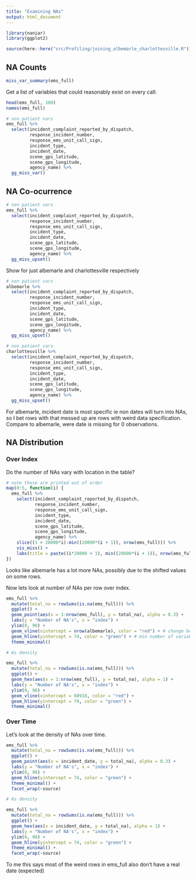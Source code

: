 ```yaml
---
title: "Examining NAs"
output: html_document
---
```


```r
library(naniar)
library(ggplot2)

source(here::here("src/Profiling/joining_albemarle_charlottesville.R"))
```

## NA Counts

```r
miss_var_summary(ems_full)
```

Get a list of variables that could reasonably exist on every call:

```r
head(ems_full, 100)
names(ems_full)

# non patient vars
ems_full %>% 
  select(incident_complaint_reported_by_dispatch, 
         response_incident_number,
         response_ems_unit_call_sign,
         incident_type,
         incident_date,
         scene_gps_latitude,
         scene_gps_longitude,
         agency_name) %>% 
  gg_miss_var()
```

## NA Co-ocurrence

```r
# non patient vars
ems_full %>% 
  select(incident_complaint_reported_by_dispatch,
         response_incident_number,
         response_ems_unit_call_sign,
         incident_type,
         incident_date,
         scene_gps_latitude,
         scene_gps_longitude,
         agency_name) %>%  
  gg_miss_upset()
```

Show for just albemarle and charlottesville respectively

```r
# non patient vars
albemarle %>% 
  select(incident_complaint_reported_by_dispatch,
         response_incident_number,
         response_ems_unit_call_sign,
         incident_type,
         incident_date,
         scene_gps_latitude,
         scene_gps_longitude,
         agency_name) %>%  
  gg_miss_upset()

# non patient vars
charlottesville %>% 
  select(incident_complaint_reported_by_dispatch,
         response_incident_number,
         response_ems_unit_call_sign,
         incident_type,
         incident_date,
         scene_gps_latitude,
         scene_gps_longitude,
         agency_name) %>%  
  gg_miss_upset()
```

For albemarle, incident date is most specific ie non dates will turn into NAs, so I bet rows with that messed up are rows with weird data specification. Compare to albemarle, were date is missing for 0 observations. 

## NA Distribution

### Over Index

Do the number of NAs vary with location in the table?

```r
# note these are printed out of order
map(0:5, function(i) {
  ems_full %>% 
    select(incident_complaint_reported_by_dispatch,
           response_incident_number,
           response_ems_unit_call_sign,
           incident_type,
           incident_date,
           scene_gps_latitude,
           scene_gps_longitude,
           agency_name) %>% 
    slice((1 + 20000*i):min((20000*(i + 1)), nrow(ems_full))) %>% 
    vis_miss() +
    labs(title = paste((i*20000 + 1), min((20000*(i + 1)), nrow(ems_full)), sep = ":"))
})
```

Looks like albemarle has a lot more NAs, possibly due to the shifted values on some rows. 

Now lets look at number of NAs per row over index. 

```r
ems_full %>% 
  mutate(total_na = rowSums(is.na(ems_full))) %>%
  ggplot() + 
  geom_point(aes(x = 1:nrow(ems_full), y = total_na), alpha = 0.3) + 
  labs(y = "Number of NA's", x = "index") +
  ylim(0, 90) +
  geom_vline(xintercept = nrow(albemarle), color = "red") + # change between albemarle and charlottesville data 
  geom_hline(yintercept = 74, color = "green") + # min number of variables to contain all admin data
  theme_minimal()

# As density

ems_full %>% 
  mutate(total_na = rowSums(is.na(ems_full))) %>%
  ggplot() + 
  geom_hex(aes(x = 1:nrow(ems_full), y = total_na), alpha = 1) + 
  labs(y = "Number of NA's", x = "index") +
  ylim(0, 90) +
  geom_vline(xintercept = 60918, color = "red") +
  geom_hline(yintercept = 74, color = "green") +
  theme_minimal()
```

### Over Time

Let's look at the density of NAs over time. 

```r
ems_full %>% 
  mutate(total_na = rowSums(is.na(ems_full))) %>%
  ggplot() + 
  geom_point(aes(x = incident_date, y = total_na), alpha = 0.3) + 
  labs(y = "Number of NA's", x = "index") +
  ylim(0, 90) +
  geom_hline(yintercept = 74, color = "green") +
  theme_minimal() +
  facet_wrap(~source)

# As density

ems_full %>% 
  mutate(total_na = rowSums(is.na(ems_full))) %>%
  ggplot() + 
  geom_hex(aes(x = incident_date, y = total_na), alpha = 1) + 
  labs(y = "Number of NA's", x = "index") +
  ylim(0, 90) +
  geom_hline(yintercept = 74, color = "green") +
  theme_minimal() +
  facet_wrap(~source)
```

To me this says most of the weird rows in ems_full also don't have a real date (expected)
